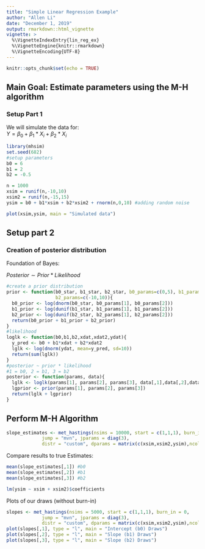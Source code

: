 ```yaml
---
title: "Simple Linear Regression Example"
author: "Allen Li"
date: "December 1, 2019"
output: rmarkdown::html_vignette
vignette: >
  %\VignetteIndexEntry{lin_reg_ex}
  %\VignetteEngine{knitr::rmarkdown}
  %\VignetteEncoding{UTF-8}
---
```


```r
knitr::opts_chunk$set(echo = TRUE)
```
## Main Goal: Estimate parameters using the M-H algorithm

### Setup Part 1

We will simulate the data for:   
$Y = \beta_0 + \beta_1*X_i + \beta_2*X_i$
```r
library(mhsim)
set.seed(682)
#setup parameters
b0 = 6 
b1 = 2
b2 = -0.5

n = 1000
xsim = runif(n,-10,10)
xsim2 = runif(n,-15,15)
ysim = b0 + b1*xsim + b2*xsim2 + rnorm(n,0,10) #adding random noise 

plot(xsim,ysim, main = "Simulated data")
```

## Setup part 2

### Creation of posterior distribution

Foundation of Bayes:  

$Posterior \sim Prior * Likelihood$

```r
#create a prior distribution
prior <- function(b0_star, b1_star, b2_star, b0_params=c(0,5), b1_params=c(0,10), 
                  b2_params=c(-10,10)){
  b0_prior <- log(dnorm(b0_star, b0_params[1], b0_params[2]))
  b1_prior <- log(dunif(b1_star, b1_params[1], b1_params[2]))
  b2_prior <- log(dunif(b2_star, b2_params[1], b2_params[2]))
  return(b0_prior + b1_prior + b2_prior)
}
#likelihood 
loglk <- function(b0,b1,b2,xdat,xdat2,ydat){
  y_pred <- b0 + b1*xdat + b2*xdat2
  lglk <- log(dnorm(ydat, mean=y_pred, sd=10)) 
  return(sum(lglk))
}
#posterior ~ prior * likelihood
#1 = b0, 2 = b1, 3 = b2
posterior <- function(params, data){ 
  lglk <- loglk(params[1], params[2], params[3], data[,1],data[,2],data[,3])
  lgprior <- prior(params[1], params[2], params[3])
  return(lglk + lgprior)
}

```

## Perform M-H Algorithm

```r
slope_estimates <- met_hastings(nsims = 10000, start = c(1,1,1), burn_in = 2000,
             jump = "mvn", jparams = diag(3),
             distr = "custom", dparams = matrix(c(xsim,xsim2,ysim),ncol = 3) , likelihood = posterior)
```       

Compare results to true Estimates:  

```r
mean(slope_estimates[,1]) #b0
mean(slope_estimates[,2]) #b1
mean(slope_estimates[,3]) #b2

lm(ysim ~ xsim + xsim2)$coefficients
```

Plots of our draws (without burn-in)  

```r
slopes <- met_hastings(nsims = 5000, start = c(1,1,1), burn_in = 0,
             jump = "mvn", jparams = diag(3),
             distr = "custom", dparams = matrix(c(xsim,xsim2,ysim),ncol = 3) , likelihood = posterior)
plot(slopes[,1], type = "l", main = "Intercept (b0) Draws")
plot(slopes[,2], type = "l", main = "Slope (b1) Draws")
plot(slopes[,3], type = "l", main = "Slope (b2) Draws")
```


